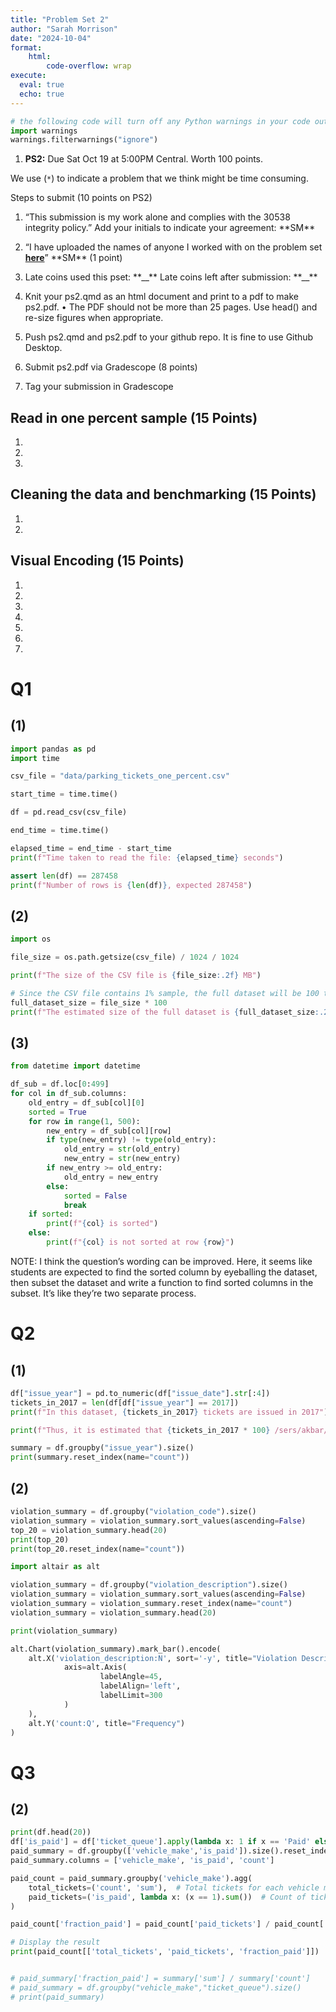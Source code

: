 ```yaml
---
title: "Problem Set 2"
author: "Sarah Morrison"
date: "2024-10-04"
format: 
    html:
        code-overflow: wrap 
execute:
  eval: true
  echo: true
---
```


```python
# the following code will turn off any Python warnings in your code output
import warnings
warnings.filterwarnings("ignore")
```

1.  **PS2:** Due Sat Oct 19 at 5:00PM Central. Worth 100 points.

We use (`*`) to indicate a problem that we think might be time consuming.

Steps to submit (10 points on PS2)

1.  "This submission is my work alone and complies with the 30538 integrity policy." Add your initials to indicate your agreement: \*\*SM\*\*

2.  "I have uploaded the names of anyone I worked with on the problem set [**here**](https://docs.google.com/forms/d/1-zzHx762odGlpVWtgdIC55vqF-j3gqdAp6Pno1rIGK0/edit)" \*\*SM\*\* (1 point)

3.  Late coins used this pset: \*\*\_\_\*\* Late coins left after submission: \*\*\_\_\*\*

4.  Knit your ps2.qmd as an html document and print to a pdf to make ps2.pdf.
    • The PDF should not be more than 25 pages. Use head() and re-size figures when appropriate.

5.  Push ps2.qmd and ps2.pdf to your github repo. It is fine to use Github Desktop.

6.  Submit ps2.pdf via Gradescope (8 points)

7.  Tag your submission in Gradescope

    				

    			

    		

    	

## Read in one percent sample (15 Points)

1.  

2.  

3.  

## Cleaning the data and benchmarking (15 Points)

1.  

2.  

## Visual Encoding (15 Points)

1.  

2.  

3.  

4.  

5.  

6.  

7.  

# Q1

## (1)

```python
import pandas as pd
import time

csv_file = "data/parking_tickets_one_percent.csv"

start_time = time.time()

df = pd.read_csv(csv_file)

end_time = time.time()

elapsed_time = end_time - start_time
print(f"Time taken to read the file: {elapsed_time} seconds")

assert len(df) == 287458
print(f"Number of rows is {len(df)}, expected 287458")
```

## (2)

```python
import os

file_size = os.path.getsize(csv_file) / 1024 / 1024

print(f"The size of the CSV file is {file_size:.2f} MB")

# Since the CSV file contains 1% sample, the full dataset will be 100 times of it
full_dataset_size = file_size * 100
print(f"The estimated size of the full dataset is {full_dataset_size:.2f} MB")
```

## (3)

```python
from datetime import datetime

df_sub = df.loc[0:499]
for col in df_sub.columns:
    old_entry = df_sub[col][0]
    sorted = True
    for row in range(1, 500):
        new_entry = df_sub[col][row]
        if type(new_entry) != type(old_entry):
            old_entry = str(old_entry)
            new_entry = str(new_entry)
        if new_entry >= old_entry:
            old_entry = new_entry
        else: 
            sorted = False 
            break
    if sorted:
        print(f"{col} is sorted")
    else: 
        print(f"{col} is not sorted at row {row}")
```

NOTE: I think the question's wording can be improved. Here, it seems like students are expected to find the sorted column by eyeballing the dataset, then subset the dataset and write a function to find sorted columns in the subset. It's like they're two separate process.

# Q2

## (1)

```python
df["issue_year"] = pd.to_numeric(df["issue_date"].str[:4])
tickets_in_2017 = len(df[df["issue_year"] == 2017])
print(f"In this dataset, {tickets_in_2017} tickets are issued in 2017")

print(f"Thus, it is estimated that {tickets_in_2017 * 100} /sers/akbar/Documents/Study/FundamentalsofDeepLearning/PS_1fsfsdfsdfdsfdsfsdf1fsfsdfsdfdsfdsfsdf1fsfsdfsdfdsfdsfsdf1fsfsdfsdfdsfdsfsdf")

summary = df.groupby("issue_year").size()
print(summary.reset_index(name="count"))
```

## (2)

```python
violation_summary = df.groupby("violation_code").size()
violation_summary = violation_summary.sort_values(ascending=False)
top_20 = violation_summary.head(20)
print(top_20)
print(top_20.reset_index(name="count"))

import altair as alt

violation_summary = df.groupby("violation_description").size()
violation_summary = violation_summary.sort_values(ascending=False)
violation_summary = violation_summary.reset_index(name="count")
violation_summary = violation_summary.head(20)

print(violation_summary)

alt.Chart(violation_summary).mark_bar().encode(
    alt.X('violation_description:N', sort='-y', title="Violation Description",
            axis=alt.Axis(
                    labelAngle=45,
                    labelAlign='left',
                    labelLimit=300
            )
    ),
    alt.Y('count:Q', title="Frequency")
)
```

# Q3

## (2)

```python
print(df.head(20))
df['is_paid'] = df['ticket_queue'].apply(lambda x: 1 if x == 'Paid' else 0)
paid_summary = df.groupby(['vehicle_make','is_paid']).size().reset_index()
paid_summary.columns = ['vehicle_make', 'is_paid', 'count']

paid_count = paid_summary.groupby('vehicle_make').agg(
    total_tickets=('count', 'sum'),  # Total tickets for each vehicle make
    paid_tickets=('is_paid', lambda x: (x == 1).sum())  # Count of tickets marked as paid
)

paid_count['fraction_paid'] = paid_count['paid_tickets'] / paid_count['total_tickets']

# Display the result
print(paid_count[['total_tickets', 'paid_tickets', 'fraction_paid']])


# paid_summary['fraction_paid'] = summary['sum'] / summary['count']
# paid_summary = df.groupby("vehicle_make","ticket_queue").size()
# print(paid_summary)
```